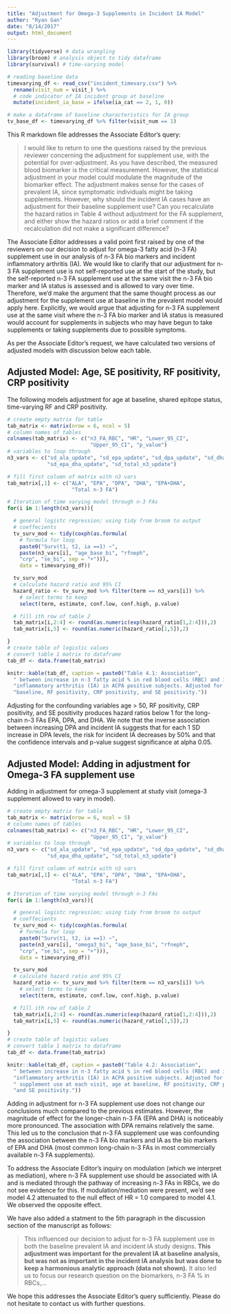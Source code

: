 ```yaml
---
title: "Adjustment for Omega-3 Supplements in Incident IA Model"
author: "Ryan Gan"
date: "8/14/2017"
output: html_document
---
```



```r
library(tidyverse) # data wrangling 
library(broom) # analysis object to tidy dataframe
library(survival) # time-varying model
```

```r
# reading baseline data
timevarying_df <- read_csv("incident_timevary.csv") %>% 
  rename(visit_num = visit_) %>% 
  # code indicator of IA incident group at baseline
  mutate(incident_ia_base = ifelse(ia_cat == 2, 1, 0))

# make a dataframe of baseline characteristics for IA group
tv_base_df <- timevarying_df %>% filter(visit_num == 1)
```

This R markdown file addresses the Associate Editor's query:

> I would like to return to one the questions raised by the previous reviewer concerning the adjustment for supplement use, with the potential for over-adjustment. As you have described, the measured blood biomarker is the critical measurement. However, the statistical adjustment in your model could modulate the magnitude of the biomarker effect. The adjustment makes sense for the cases of prevalent IA, since symptomatic individuals might be taking supplements. However, why should the incident IA cases have an adjustment for their baseline supplement use? Can you recalculate the hazard ratios in Table 4 without adjustment for the FA supplement, and either show the hazard ratios or add a brief comment if the recalculation did not make a significant difference?

The Associate Editor addresses a valid point first raised by one of the reviewers on our decision to adjust for omega-3 fatty acid (n-3 FA) supplement use in our analysis of n-3 FA bio markers and incident inflammatory arthritis (IA). We would like to clarify that our adjustment for n-3 FA supplement use is not self-reported use at the start of the study, but the self-reported n-3 FA supplement use at the same visit the n-3 FA bio marker and IA status is assessed and is allowed to vary over time. Therefore, we'd make the argument that the same thought process as our adjustment for the supplement use at baseline in the prevalent model would apply here. Explicitly, we would argue that adjusting for n-3 FA supplement use at the same visit where the n-3 FA bio marker and IA status is measured would account for supplements in subjects who may have begun to take supplements or taking supplements due to possible symptoms.

As per the Associate Editor's request, we have calculated two versions of adjusted models with discussion below each table.

## Adjusted Model: Age, SE positivity, RF positivity, CRP positivity

The following models adjustment for age at baseline, shared epitope status, time-varying RF and CRP positivity.

```r
# create empty matrix for table
tab_matrix <- matrix(nrow = 6, ncol = 5)
# column names of tables
colnames(tab_matrix) <- c("n3_FA_RBC", "HR", "Lower_95_CI",
                           "Upper_95_CI", "p_value") 
# variables to loop through
n3_vars <- c("sd_ala_update", "sd_epa_update", "sd_dpa_update", "sd_dha_update",
             "sd_epa_dha_update", "sd_total_n3_update")

# fill first column of matrix with n3 vars
tab_matrix[,1] <- c("ALA", "EPA", "DPA", "DHA", "EPA+DHA",
                     "Total n-3 FA")

# Iteration of time varying model through n-3 FAs
for(i in 1:length(n3_vars)){

  # general logistc regression; using tidy from broom to output 
  # coeffecients
  tv_surv_mod <- tidy(coxph(as.formula(
    # formula for loop
    paste0("Surv(t1, t2, ia ==1) ~", 
    paste(n3_vars[i], "age_base_bi", "rfneph", 
    "crp", "se_bi", sep = "+"))),
    data = timevarying_df)) 

  tv_surv_mod
  # calculate hazard ratio and 95% CI
  hazard_ratio <- tv_surv_mod %>% filter(term == n3_vars[i]) %>% 
    # select terms to keep
    select(term, estimate, conf.low, conf.high, p.value)

  # fill ith row of table 2
  tab_matrix[i,2:4] <- round(as.numeric(exp(hazard_ratio[1,2:4])),2)
  tab_matrix[i,5] <- round(as.numeric(hazard_ratio[1,5]),2)

}
# create table of logistic values
# convert table 1 matrix to dataframe
tab_df <- data.frame(tab_matrix)

knitr::kable(tab_df, caption = paste0("Table 4.1: Association",
  " between increase in n-3 fatty acid % in red blood cells (RBC) and incident ",
  "inflammatory arthritis (IA) in ACPA positive subjects. Adjusted for age > 50 at ",
  "baseline, RF positivity, CRP positivity, and SE positivity."))
```

Adjusting for the confounding variables age > 50, RF positivity, CRP positivity, and SE positivity produces hazard ratios below 1 for the long-chain n-3 FAs EPA, DPA, and DHA. We note that the inverse association between increasing DPA and incident IA suggests that for each 1 SD increase in DPA levels, the risk for incident IA decreases by 50% and that the confidence intervals and p-value suggest significance at alpha 0.05.

## Adjusted Model: Adding in adjustment for Omega-3 FA supplement use 

Adding in adjustment for omega-3 supplement at study visit (omega-3 supplement allowed to vary in model).

```r
# create empty matrix for table
tab_matrix <- matrix(nrow = 6, ncol = 5)
# column names of tables
colnames(tab_matrix) <- c("n3_FA_RBC", "HR", "Lower_95_CI",
                           "Upper_95_CI", "p_value") 
# variables to loop through
n3_vars <- c("sd_ala_update", "sd_epa_update", "sd_dpa_update", "sd_dha_update",
             "sd_epa_dha_update", "sd_total_n3_update")

# fill first column of matrix with n3 vars
tab_matrix[,1] <- c("ALA", "EPA", "DPA", "DHA", "EPA+DHA",
                     "Total n-3 FA")

# Iteration of time varying model through n-3 FAs
for(i in 1:length(n3_vars)){

  # general logistc regression; using tidy from broom to output 
  # coeffecients
  tv_surv_mod <- tidy(coxph(as.formula(
    # formula for loop
    paste0("Surv(t1, t2, ia ==1) ~", 
    paste(n3_vars[i], "omega3_bi", "age_base_bi", "rfneph", 
    "crp", "se_bi", sep = "+"))),
    data = timevarying_df)) 

  tv_surv_mod
  # calculate hazard ratio and 95% CI
  hazard_ratio <- tv_surv_mod %>% filter(term == n3_vars[i]) %>% 
    # select terms to keep
    select(term, estimate, conf.low, conf.high, p.value)

  # fill ith row of table 2
  tab_matrix[i,2:4] <- round(as.numeric(exp(hazard_ratio[1,2:4])),2)
  tab_matrix[i,5] <- round(as.numeric(hazard_ratio[1,5]),2)

}
# create table of logistic values
# convert table 1 matrix to dataframe
tab_df <- data.frame(tab_matrix)

knitr::kable(tab_df, caption = paste0("Table 4.2: Association",
  " between increase in n-3 fatty acid % in red blood cells (RBC) and incident ",
  "inflammatory arthritis (IA) in ACPA positive subjects. Adjusted for n-3 FA ",
  " supplement use at each visit, age at baseline, RF positivity, CRP positivity,",
  "and SE positivity."))
```

Adding in adjustment for n-3 FA supplement use does not change our conclusions much compared to the previous estimates. However, the magnitude of effect for the longer-chain n-3 FA (EPA and DHA) is noticeably more pronounced. The association with DPA remains relatively the same. This led us to the conclusion that n-3 FA supplement use was confounding the association between the n-3 FA bio markers and IA as the bio markers of EPA and DHA (most common long-chain n-3 FAs in most commercially available n-3 FA supplements). 

To address the Associate Editor's inquiry on modulation (which we interpret as mediation), where n-3 FA supplement use should be associated with IA and is mediated through the pathway of increasing n-3 FAs in RBCs, we do not see evidence for this. If modulation/mediation were present, we'd see model 4.2 attenuated to the null effect of HR = 1.0 compared to model 4.1. We observed the opposite effect.

We have also added a statment to the 5th paragraph in the discussion section of the manuscript as follows: 

> This influenced our decision to adjust for n-3 FA supplement use in both the baseline prevalent IA and incident IA study designs. **This adjustment was important for the prevalent IA at baseline analysis, but was not as important in the incident IA analysis but was done to keep a harmonious analytic approach (data not shown).** It also led us to focus our research question on the biomarkers, n-3 FA % in RBCs,... 


We hope this addresses the Associate Editor's query sufficiently. Please do not hesitate to contact us with further questions.